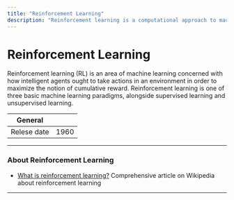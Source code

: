 ```yaml
---
title: "Reinforcement Learning"
description: "Reinforcement learning is a computational approach to machine learning where agents take actions in an environment to maximize some notion of cumulative reward."
---
```


# Reinforcement Learning

Reinforcement learning (RL) is an area of machine learning concerned with how intelligent agents ought
to take actions in an environment in order to maximize the notion of cumulative reward. Reinforcement
learning is one of three basic machine learning paradigms, alongside supervised learning and unsupervised learning.

| General     |      |
| ----------- | ---- |
| Relese date | 1960 |

---

### About Reinforcement Learning

- [What is reinforcement learning?](https://github.com/ultralytics/yolov5) Comprehensive article on Wikipedia about reinforcement learning

---
